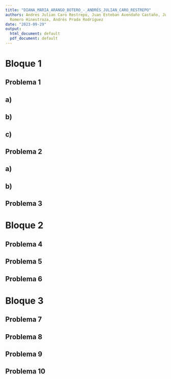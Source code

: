 ```yaml
---
title: "DIANA_MARIA_ARANGO_BOTERO_-_ANDRÉS_JULIAN_CARO_RESTREPO"
authors: Andres Julian Caro Restrepo, Juan Esteban Avendaño Castaño, Julian Andrés
  Romero Hinestroza, Andrés Prada Rodríguez
date: "2023-09-29"
output:
  html_document: default
  pdf_document: default
---
```


# Bloque 1

## Problema 1

## a)

## b)

## c)


## Problema 2

## a)

## b)


## Problema 3


# Bloque 2

## Problema 4


## Problema 5


## Problema 6


# Bloque 3

## Problema 7


## Problema 8


## Problema 9


## Problema 10

